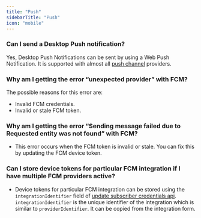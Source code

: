 ```yaml
---
title: "Push"
sidebarTitle: "Push"
icon: "mobile"
---
```



### Can I send a Desktop Push notification?

Yes, Desktop Push Notifications can be sent by using a Web Push Notification. It is supported with almost all [push channel](/integrations/providers/push/overview) providers.

### Why am I getting the error “unexpected provider” with FCM?

The possible reasons for this error are:

- Invalid FCM credentials.
- Invalid or stale FCM token.

### Why am I getting the error “Sending message failed due to Requested entity was not found” with FCM?

- This error occurs when the FCM token is invalid or stale. You can fix this by updating the FCM device token.

### Can I store device tokens for particular FCM integration if I have multiple FCM providers active?

- Device tokens for particular FCM integration can be stored using the `integrationIdentifier` field of [update subscriber credentials api](/api-reference/subscribers/update-subscriber-credentials). `integrationIdentifier` is the unique identifier of the integration which is similar to `providerIdentifier`. It can be copied from the integration form.

<ContactSupportSnippet />
